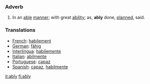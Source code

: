 ===Adverb===
#In an [[able]] [[manner]]; with great [[ability]]; as, '''ably''' done, [[planned]], said.
===Translations===
*[[French]]: [[habilement]]
*[[German]]: [[fähig]]
*[[Interlingua]]: [[habilemente]]
*[[Italian]]: [[abilmente]]
*[[Portuguese]]: [[capaz]]
*[[Spanish]]: [[capaz]], [[habilmente]]

[[it:ably]]
[[fi:ably]]